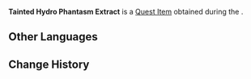 {{Item Infobox
|id           = 120866
|type         = Quest Items
|description  = A special ingredient on the list that [[Sigewinne]] gave. Must be obtained from specific [[Tainted Hydro Phantasm]]s.
|source1      = [[Beauty Expert]]
}}
'''Tainted Hydro Phantasm Extract''' is a [[Quest Item]] obtained during the {{Quest|Beauty Expert}}.

==Other Languages==
{{Other Languages|default_hidden=1
|en      = Tainted Hydro Phantasm Extract
|zhs     = 浊水幻灵的提取物
|zhs_rm  = 
|zht     = 濁水幻靈的提取物
|zht_rm  = 
|ja      = 濁水幻霊の抽出物
|ja_rm   = Dakusui Genrei no Chuushutsubutsu
|ko      = 탁한 물의 환령 추출물
|es      = Extracto de Ánima Legamosa
|fr      = Extrait de Fantasme Hydro croupi
|ru      = Экстракт фантазма мутных вод
|th      = สารสกัด Tainted Hydro Phantasm
|th_rm   = 
|vi      = Chiết Xuất Ảo Linh Nước Đục
|de      = Okeanospuk-Extrakt
|id      = Ekstrak Tainted Hydro Phantasm
|pt      = Extrato de Fantasma Hydro Corrompido
|tr      = Lekeli Su Tayfı Özütü
|it      = Estratto di Fantasma di Hydro contaminato
}}

==Change History==
{{Change History|4.7}}